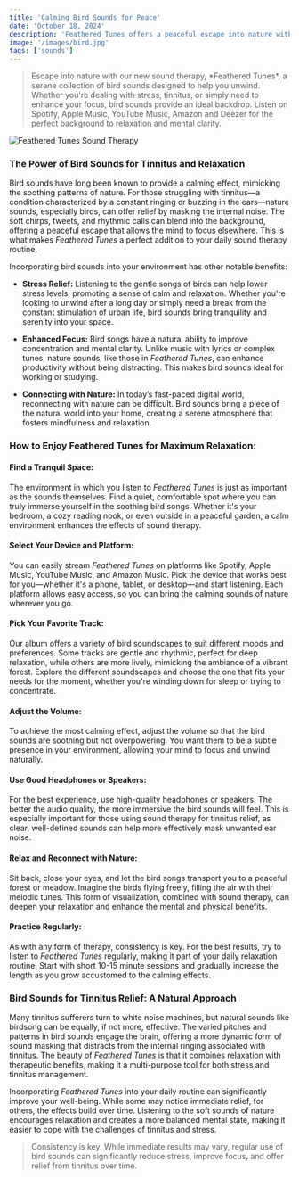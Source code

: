 ```yaml
---
title: 'Calming Bird Sounds for Peace'
date: 'October 18, 2024'
description: 'Feathered Tunes offers a peaceful escape into nature with calming bird sounds, perfect for relaxation and reducing stress.'
image: '/images/bird.jpg'
tags: ['sounds']
---
```


<Blockquote>
  Escape into nature with our new sound therapy, *Feathered Tunes*, a serene
  collection of bird sounds designed to help you unwind. Whether you're dealing
  with stress, tinnitus, or simply need to enhance your focus, bird sounds
  provide an ideal backdrop. Listen on Spotify, Apple Music, YouTube Music,
  Amazon and Deezer for the perfect background to relaxation and mental clarity.
</Blockquote>

<Image src="/images/bird.jpg" alt="Feathered Tunes Sound Therapy" />

<StreamingPlatforms
  spotifyLink="https://open.spotify.com/album/2nUJlODXGYJPe4KoR201wM?si=20O9fNrvSZO6OfZtFtHDfA"
  appleMusicLink="https://music.apple.com/us/album/feathered-tunes/1774931264"
  youtubeMusicLink="https://music.youtube.com/playlist?list=OLAK5uy_leobmVESVQpzoEQqXjWQho4jzErP2LzKs&si=FLOmEvFwBZ2Rribc"
  amazonMusicLink="https://music.amazon.com/albums/B0DK7SLJT6"
  deezerLink="https://deezer.page.link/Y331ZNvmnofwuheh8"
/>

### The Power of Bird Sounds for Tinnitus and Relaxation

Bird sounds have long been known to provide a calming effect, mimicking the soothing patterns of nature. For those struggling with tinnitus—a condition characterized by a constant ringing or buzzing in the ears—nature sounds, especially birds, can offer relief by masking the internal noise. The soft chirps, tweets, and rhythmic calls can blend into the background, offering a peaceful escape that allows the mind to focus elsewhere. This is what makes _Feathered Tunes_ a perfect addition to your daily sound therapy routine.

Incorporating bird sounds into your environment has other notable benefits:

- **Stress Relief:** Listening to the gentle songs of birds can help lower stress levels, promoting a sense of calm and relaxation. Whether you're looking to unwind after a long day or simply need a break from the constant stimulation of urban life, bird sounds bring tranquility and serenity into your space.

- **Enhanced Focus:** Bird songs have a natural ability to improve concentration and mental clarity. Unlike music with lyrics or complex tunes, nature sounds, like those in _Feathered Tunes_, can enhance productivity without being distracting. This makes bird sounds ideal for working or studying.

- **Connecting with Nature:** In today’s fast-paced digital world, reconnecting with nature can be difficult. Bird sounds bring a piece of the natural world into your home, creating a serene atmosphere that fosters mindfulness and relaxation.

### How to Enjoy Feathered Tunes for Maximum Relaxation:

#### <Highlighter>Find a Tranquil Space:</Highlighter>

The environment in which you listen to _Feathered Tunes_ is just as important as the sounds themselves. Find a quiet, comfortable spot where you can truly immerse yourself in the soothing bird songs. Whether it's your bedroom, a cozy reading nook, or even outside in a peaceful garden, a calm environment enhances the effects of sound therapy.

#### <Highlighter>Select Your Device and Platform:</Highlighter>

You can easily stream _Feathered Tunes_ on platforms like Spotify, Apple Music, YouTube Music, and Amazon Music. Pick the device that works best for you—whether it's a phone, tablet, or desktop—and start listening. Each platform allows easy access, so you can bring the calming sounds of nature wherever you go.

#### <Highlighter>Pick Your Favorite Track:</Highlighter>

Our album offers a variety of bird soundscapes to suit different moods and preferences. Some tracks are gentle and rhythmic, perfect for deep relaxation, while others are more lively, mimicking the ambiance of a vibrant forest. Explore the different soundscapes and choose the one that fits your needs for the moment, whether you're winding down for sleep or trying to concentrate.

<AdComponent />

#### <Highlighter>Adjust the Volume:</Highlighter>

To achieve the most calming effect, adjust the volume so that the bird sounds are soothing but not overpowering. You want them to be a subtle presence in your environment, allowing your mind to focus and unwind naturally.

#### <Highlighter>Use Good Headphones or Speakers:</Highlighter>

For the best experience, use high-quality headphones or speakers. The better the audio quality, the more immersive the bird sounds will feel. This is especially important for those using sound therapy for tinnitus relief, as clear, well-defined sounds can help more effectively mask unwanted ear noise.

#### <Highlighter>Relax and Reconnect with Nature:</Highlighter>

Sit back, close your eyes, and let the bird songs transport you to a peaceful forest or meadow. Imagine the birds flying freely, filling the air with their melodic tunes. This form of visualization, combined with sound therapy, can deepen your relaxation and enhance the mental and physical benefits.

#### <Highlighter>Practice Regularly:</Highlighter>

As with any form of therapy, consistency is key. For the best results, try to listen to _Feathered Tunes_ regularly, making it part of your daily relaxation routine. Start with short 10-15 minute sessions and gradually increase the length as you grow accustomed to the calming effects.

<AdComponent />

### Bird Sounds for Tinnitus Relief: A Natural Approach

Many tinnitus sufferers turn to white noise machines, but natural sounds like birdsong can be equally, if not more, effective. The varied pitches and patterns in bird sounds engage the brain, offering a more dynamic form of sound masking that distracts from the internal ringing associated with tinnitus. The beauty of _Feathered Tunes_ is that it combines relaxation with therapeutic benefits, making it a multi-purpose tool for both stress and tinnitus management.

Incorporating _Feathered Tunes_ into your daily routine can significantly improve your well-being. While some may notice immediate relief, for others, the effects build over time. Listening to the soft sounds of nature encourages relaxation and creates a more balanced mental state, making it easier to cope with the challenges of tinnitus and stress.

<Blockquote>
  Consistency is key. While immediate results may vary, regular use of bird
  sounds can significantly reduce stress, improve focus, and offer relief from
  tinnitus over time.
</Blockquote>
